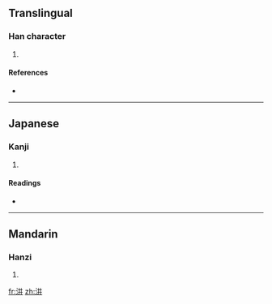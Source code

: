 ==Translingual==

===Han character===
{{Han char|rn=85|rad=水|as=04|sn=7|four=3510<sub>0</sub>|canj=水廿廿 (ETT), X水廿廿 (XETT)}}

# {{defn|Han|sort=水04}}

====References====
* {{Han ref|kx=0607.130|dkj=17155|dj=1000.140|hdz=31558.020|uh=6C6B|ud=27755|bh=CB4D|bd=52045}}

----

==Japanese==

===Kanji===
{{ja-kanji|grade=|rs=水04}}

# {{defn|Japanese|sort=水04}}

====Readings====
* {{ja-readings|on=[[けい]] (kei), [[きょう]] (kyō), [[せい]] (sei), [[じょう]] (jō)|kun=}}

----

==Mandarin==

===Hanzi===
{{cmn-hanzi|pin=[[mén]] ([[men2]]), [[mín]] ([[min2]]), [[qìng]] ([[qing4]]), [[wén]] ([[wen2]])|wg=men<sup>2</sup>, min<sup>2</sup>, ch'ing<sup>4</sup>, wen<sup>2</sup>}}

# {{defn|Mandarin|sort=水04}}

[[fr:汫]]
[[zh:汫]]